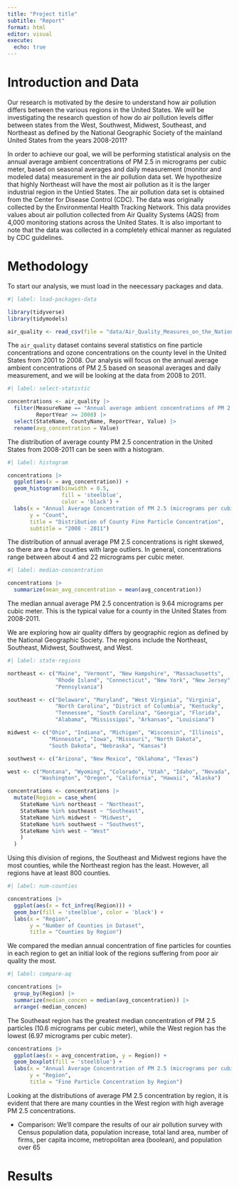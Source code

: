 ```yaml
---
title: "Project title"
subtitle: "Report"
format: html
editor: visual
execute:
  echo: true
---
```


# Introduction and Data

Our research is motivated by the desire to understand how air pollution differs between the various regions in the United States. We will be investigating the research question of how do air pollution levels differ between states from the West, Southwest, Midwest, Southeast, and Northeast as defined by the National Geographic Society of the mainland United States from the years 2008-2011?

In order to achieve our goal, we will be performing statistical analysis on the annual average ambient concentrations of PM 2.5 in micrograms per cubic meter, based on seasonal averages and daily measurement (monitor and modeled data) measurement in the air pollution data set. We hypothesize that highly Northeast will have the most air pollution as it is the larger industrial region in the Untied States. The air pollution data set is obtained from the Center for Disease Control (CDC). The data was originally collected by the Environmental Health Tracking Network. This data provides values about air pollution collected from Air Quality Systems (AQS) from 4,000 monitoring stations across the United States. It is also important to note that the data was collected in a completely ethical manner as regulated by CDC guidelines.

# Methodology

To start our analysis, we must load in the neecessary packages and data. 

```r
#| label: load-packages-data

library(tidyverse)
library(tidymodels)

air_quality <- read_csv(file = "data/Air_Quality_Measures_on_the_National_Environmental_Health_Tracking_Network (1).csv")

```

The `air_quality` dataset contains several statistics on fine particle concentrations and ozone concentrations on the county level in the United States from 2001 to 2008. Our analysis will focus on the annual average ambient concentrations of PM 2.5 based on seasonal averages and daily measurement, and we will be looking at the data from 2008 to 2011.  

```r
#| label: select-statistic

concentrations <- air_quality |>
  filter(MeasureName == "Annual average ambient concentrations of PM 2.5 in micrograms per cubic meter, based on seasonal averages and daily measurement (monitor and modeled data)",
         ReportYear >= 2008) |>
  select(StateName, CountyName, ReportYear, Value) |>
  rename(avg_concentration = Value)

```

The distribution of average county PM 2.5 concentration in the United States from 2008-2011 can be seen with a histogram. 

```r
#| label: histogram

concentrations |>
  ggplot(aes(x = avg_concentration)) +
  geom_histogram(binwidth = 0.5,
                 fill = 'steelblue', 
                 color = 'black') +
  labs(x = "Annual Average Concentration of PM 2.5 (micrograms per cubic meter",
       y = "Count",
       title = "Distribution of County Fine Particle Concentration",
       subtitle = "2008 - 2011")

```

The distribution of annual average PM 2.5 concentrations is right skewed, so there are a few counties with large outliers. In general, concentrations range between about 4 and 22 micrograms per cubic meter. 

```r
#| label: median-concentration

concentrations |>
  summarize(mean_avg_concentration = mean(avg_concentration))

```

The median annual average PM 2.5 concentration is 9.64 micrograms per cubic meter. This is the typical value for a county in the United States from 2008-2011. 

We are exploring how air quality differs by geographic region as defined by the National Geographic Society. The regions include the Northeast, Southeast, Midwest, Southwest, and West.

```r
#| label: state-regions

northeast <- c("Maine", "Vermont", "New Hampshire", "Massachusetts", 
               "Rhode Island", "Connecticut", "New York", "New Jersey",
               "Pennsylvania")

southeast <- c("Delaware", "Maryland", "West Virginia", "Virginia", 
               "North Carolina", "District of Columbia", "Kentucky",
               "Tennessee", "South Carolina", "Georgia", "Florida", 
               "Alabama", "Mississippi", "Arkansas", "Louisiana")

midwest <- c("Ohio", "Indiana", "Michigan", "Wisconsin", "Illinois",
             "Minnesota", "Iowa", "Missouri", "North Dakota", 
             "South Dakota", "Nebraska", "Kansas")

southwest <- c("Arizona", "New Mexico", "Oklahoma", "Texas")

west <- c("Montana", "Wyoming", "Colorado", "Utah", "Idaho", "Nevada",
          "Washington", "Oregon", "California", "Hawaii", "Alaska")

concentrations <- concentrations |>
  mutate(Region = case_when(
    StateName %in% northeast ~ "Northeast",
    StateName %in% southeast ~ "Southeast",
    StateName %in% midwest ~ "Midwest",
    StateName %in% southwest ~ "Southwest",
    StateName %in% west ~ "West"
    )
  )

```

Using this division of regions, the Southeast and Midwest regions have the most counties, while the Northeast region has the least. However, all regions have at least 800 counties. 

```r
#| label: num-counties

concentrations |>
  ggplot(aes(x = fct_infreq(Region))) +
  geom_bar(fill = 'steelblue', color = 'black') +
  labs(x = "Region",
       y = "Number of Counties in Dataset",
       title = "Counties by Region")

```

We compared the median annual concentration of fine particles for counties in each region to get an initial look of the regions suffering from poor air quality the most. 

```r
#| label: compare-aq

concentrations |>
  group_by(Region) |>
  summarize(median_concen = median(avg_concentration)) |>
  arrange(-median_concen)

```

The Southeast region has the greatest median concentration of PM 2.5 particles (10.6 micrograms per cubic meter), while the West region has the lowest (6.97 micrograms per cubic meter). 

```r

concentrations |>
  ggplot(aes(x = avg_concentration, y = Region)) +
  geom_boxplot(fill = 'steelblue') +
  labs(x = "Annual Average Concentration of PM 2.5 (micrograms per cubic meter",
       y = "Region",
       title = "Fine Particle Concentration by Region")

```

Looking at the distributions of average PM 2.5 concentration by region, it is evident that there are many counties in the West region with high average PM 2.5 concentrations. 

-   Comparison: We'll compare the results of our air pollution survey with Census population data, population increase, total land area, number of firms, per capita income, metropolitan area (boolean), and population over 65

# Results
